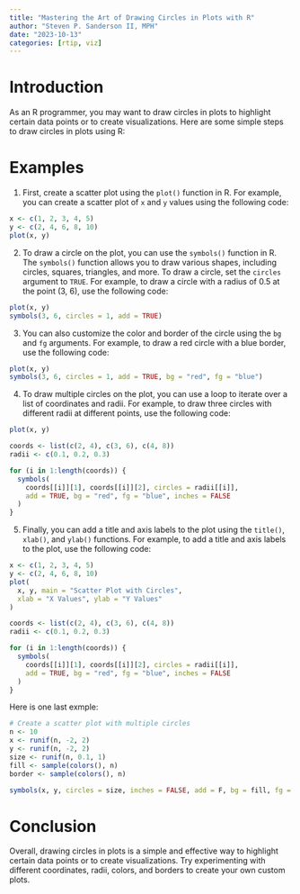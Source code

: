 ```yaml
---
title: "Mastering the Art of Drawing Circles in Plots with R"
author: "Steven P. Sanderson II, MPH"
date: "2023-10-13"
categories: [rtip, viz]
---
```


# Introduction

As an R programmer, you may want to draw circles in plots to highlight certain data points or to create visualizations. Here are some simple steps to draw circles in plots using R:

# Examples

1. First, create a scatter plot using the `plot()` function in R. For example, you can create a scatter plot of `x` and `y` values using the following code:

```r
x <- c(1, 2, 3, 4, 5)
y <- c(2, 4, 6, 8, 10)
plot(x, y)
```

2. To draw a circle on the plot, you can use the `symbols()` function in R. The `symbols()` function allows you to draw various shapes, including circles, squares, triangles, and more. To draw a circle, set the `circles` argument to `TRUE`. For example, to draw a circle with a radius of 0.5 at the point (3, 6), use the following code:

```r
plot(x, y)
symbols(3, 6, circles = 1, add = TRUE)
```

3. You can also customize the color and border of the circle using the `bg` and `fg` arguments. For example, to draw a red circle with a blue border, use the following code:

```r
plot(x, y)
symbols(3, 6, circles = 1, add = TRUE, bg = "red", fg = "blue")
```

4. To draw multiple circles on the plot, you can use a loop to iterate over a list of coordinates and radii. For example, to draw three circles with different radii at different points, use the following code:

```r
plot(x, y)

coords <- list(c(2, 4), c(3, 6), c(4, 8))
radii <- c(0.1, 0.2, 0.3)

for (i in 1:length(coords)) {
  symbols(
    coords[[i]][1], coords[[i]][2], circles = radii[[i]], 
    add = TRUE, bg = "red", fg = "blue", inches = FALSE
  )
}
```

5. Finally, you can add a title and axis labels to the plot using the `title()`, `xlab()`, and `ylab()` functions. For example, to add a title and axis labels to the plot, use the following code:

```r
x <- c(1, 2, 3, 4, 5)
y <- c(2, 4, 6, 8, 10)
plot(
  x, y, main = "Scatter Plot with Circles", 
  xlab = "X Values", ylab = "Y Values"
)

coords <- list(c(2, 4), c(3, 6), c(4, 8))
radii <- c(0.1, 0.2, 0.3)

for (i in 1:length(coords)) {
  symbols(
    coords[[i]][1], coords[[i]][2], circles = radii[[i]], 
    add = TRUE, bg = "red", fg = "blue", inches = FALSE
  )
}
```
Here is one last exmple:

```r
# Create a scatter plot with multiple circles
n <- 10
x <- runif(n, -2, 2)
y <- runif(n, -2, 2)
size <- runif(n, 0.1, 1)
fill <- sample(colors(), n)
border <- sample(colors(), n)

symbols(x, y, circles = size, inches = FALSE, add = F, bg = fill, fg = border)

```
# Conclusion

Overall, drawing circles in plots is a simple and effective way to highlight certain data points or to create visualizations. Try experimenting with different coordinates, radii, colors, and borders to create your own custom plots.